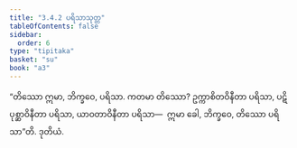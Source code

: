 ```yaml
---
title: "3.4.2 ပရိသာသုတ္တ"
tableOfContents: false
sidebar:
  order: 6
type: "tipitaka"
basket: "su"
book: "a3"
---
```



<DynamicBreadcrumb />

<Division number="135" book="a3">

<Paragraph number="1020" book="a3">
“တိဿော ဣမာ, ဘိက္ခဝေ, ပရိသာ. ကတမာ တိဿော? ဥက္ကာစိတဝိနီတာ ပရိသာ, ပဋိပုစ္ဆာဝိနီတာ ပရိသာ, ယာဝတာဝိနီတာ ပရိသာ—  ဣမာ ခေါ, ဘိက္ခဝေ, တိဿော ပရိသာ”တိ.

</Paragraph>
</Division>

<Paragraph number="1021" type="center" book="a3">
ဒုတိယံ.
</Paragraph>